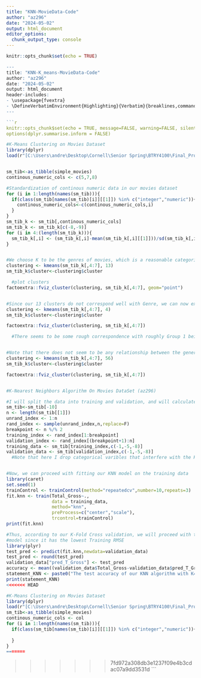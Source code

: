 ---
title: "KNN-MovieData-Code"
author: "az296"
date: "2024-05-02"
output: html_document
editor_options: 
  chunk_output_type: console
---

```{r setup, include=FALSE}
knitr::opts_chunk$set(echo = TRUE)
```

```{r}
---
title: "KNN-K_means-MovieData-Code"
author: "az296"
date: "2024-05-02"
output: html_document
header-includes:
- \usepackage{fvextra}
- \DefineVerbatimEnvironment{Highlighting}{Verbatim}{breaklines,commandchars=\\\{\}}
---

```{r setup, include=FALSE}
knitr::opts_chunk$set(echo = TRUE, message=FALSE, warning=FALSE, silent=TRUE)
options(dplyr.summarise.inform = FALSE)
```

```{r}
#K-Means Clustering on Movies Dataset 
library(dplyr)
load(r"[C:\Users\andre\Desktop\Cornell\Senior Spring\BTRY4100\Final_Project\simple_movies.RData]")


sm_tib<-as_tibble(simple_movies)
continous_numeric_cols <- c(5,7,8)

#Standardization of continous numeric data in our movies dataset 
for (i in 1:length(names(sm_tib))){
  if(class(sm_tib[names(sm_tib)[i]][[1]]) %in% c("integer","numeric")){
    continous_numeric_cols<-c(continous_numeric_cols,i)
  }
}
sm_tib_k <- sm_tib[,continous_numeric_cols]
sm_tib_k <- sm_tib_k[c(-8,-9)]
for (i in 4:(length(sm_tib_k))){
  sm_tib_k[,i] <- (sm_tib_k[,i]-mean(sm_tib_k[,i][[1]]))/sd(sm_tib_k[,i][[1]])
}


#We choose K to be the genres of movies, which is a reasonable categorical variable for which our movies might be sorted into.
clustering <- kmeans(sm_tib_k[,4:7], 13) 
sm_tib_k$cluster<-clustering$cluster

  #plot clusters
factoextra::fviz_cluster(clustering, sm_tib_k[,4:7], geom="point")


#Since our 13 clusters do not correspond well with Genre, we can now explore the clusters of
clustering <- kmeans(sm_tib_k[,4:7], 4)
sm_tib_k$cluster<-clustering$cluster

factoextra::fviz_cluster(clustering, sm_tib_k[,4:7])

  #There seems to be some rough correspondence with roughly Group 1 being mostly Non-Rated movies. Group 2 & Group 3 having mostly PG-13 movies, and Group 4 having mostly rated R movies.


#Note that there does not seem to be any relationship between the generated k-means groups and our film distributor data 
clustering <- kmeans(sm_tib_k[,4:7], 56)
sm_tib_k$cluster<-clustering$cluster

factoextra::fviz_cluster(clustering, sm_tib_k[,4:7])


#K-Nearest Neighbors Algorithm On Movies DataSet (az296)

#I will split the data into training and validation, and will calculate the prediction accuracy of KNN on the validation data
sm_tib<-sm_tib[-10]
n <- length(sm_tib[[1]])
unrand_index <- 1:n
rand_index <- sample(unrand_index,n,replace=F)
breakpoint <- n %/% 2
training_index <- rand_index[1:breakpoint]
validation_index <- rand_index[(breakpoint+1):n]
training_data <- sm_tib[training_index,c(-1,-5,-8)]
validation_data <- sm_tib[validation_index,c(-1,-5,-8)]
  #Note that here I drop categorical varibles that interfere with the KNN algorithm


#Now, we can proceed with fitting our KNN model on the training data
library(caret)
set.seed(1)
trainControl <- trainControl(method="repeatedcv",number=10,repeats=3)
fit.knn <- train(Total_Gross~., 
                 data = training_data, 
                 method="knn", 
                 preProcess=c("center","scale"),
                 trcontrol=trainControl)
print(fit.knn)

#Thus, according to our K-Fold Cross validation, we will proceed with the k=5 nearest neighbors
#model since it has the lowest Training RMSE
library(plyr)
test_pred <- predict(fit.knn,newdata=validation_data)
test_pred <- round(test_pred)
validation_data["pred_T_Gross"] <- test_pred
accuracy <- mean((validation_data$Total_Gross-validation_data$pred_T_Gross)/validation_data$Total_Gross <= 0.5)
statement_KNN <- paste0("The test accuracy of our KNN algorithm with K=5 is: ", round(accuracy,digits=3))
print(statement_KNN)
<<<<<<< HEAD

#K-Means Clustering on Movies Dataset 
library(dplyr)
load(r"[C:\Users\andre\Desktop\Cornell\Senior Spring\BTRY4100\Final_Project\simple_movies.RData]")
sm_tib<-as_tibble(simple_movies)
continous_numeric_cols <- col
for (i in 1:length(names(sm_tib))){
  if(class(sm_tib[names(sm_tib)[i]][[1]]) %in% c("integer","numeric")){
    
  }
}
=======
```
>>>>>>> 7fd972a308db3e1237f09e4b3cdac07a9dd3531d
```
